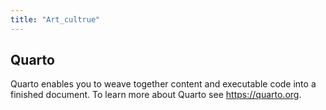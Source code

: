 ```yaml
---
title: "Art_cultrue"
---
```


## Quarto

Quarto enables you to weave together content and executable code into a finished document. To learn more about Quarto see <https://quarto.org>.
